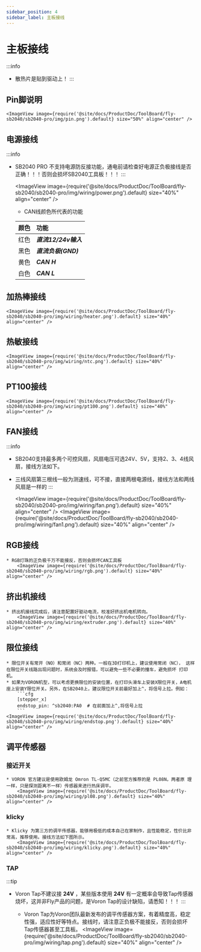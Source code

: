 ```yaml
---
sidebar_position: 4
sidebar_label: 主板接线
---
```



# 主板接线

:::info
* 散热片是贴到驱动上！
:::


## Pin脚说明


    <ImageView image={require('@site/docs/ProductDoc/ToolBoard/fly-sb2040/sb2040-pro/img/pin.png').default} size="50%" align="center" />


## 电源接线

:::info
* SB2040 PRO 不支持电源防反接功能，通电前请检查好电源正负极接线是否正确！！！否则会损坏SB2040工具板！！！
:::

    <ImageView image={require('@site/docs/ProductDoc/ToolBoard/fly-sb2040/sb2040-pro/img/wiring/power.png').default} size="40%" align="center" />

    * CAN线颜色所代表的功能

    | 颜色 | 功能                 |
    | :--: | :-------------------|
    | 红色 | ***直流12/24v输入*** |
    | 黑色 | ***直流负极(GND)***  |
    | 黄色 | ***CAN H***         |
    | 白色 | ***CAN L***         |


## 加热棒接线

    <ImageView image={require('@site/docs/ProductDoc/ToolBoard/fly-sb2040/sb2040-pro/img/wiring/heater.png').default} size="40%" align="center" />

## 热敏接线

    <ImageView image={require('@site/docs/ProductDoc/ToolBoard/fly-sb2040/sb2040-pro/img/wiring/ntc.png').default} size="40%" align="center" />

## PT100接线

    <ImageView image={require('@site/docs/ProductDoc/ToolBoard/fly-sb2040/sb2040-pro/img/wiring/pt100.png').default} size="40%" align="center" />

## FAN接线
:::info
* SB2040支持最多两个可控风扇，风扇电压可选24V、5V，支持2、3、4线风扇，接线方法如下。
* 三线风扇第三根线一般为测速线，可不接，直接两根电源线，接线方法和两线风扇是一样的
:::

    <ImageView image={require('@site/docs/ProductDoc/ToolBoard/fly-sb2040/sb2040-pro/img/wiring/fan.png').default} size="40%" align="center" />
    <ImageView image={require('@site/docs/ProductDoc/ToolBoard/fly-sb2040/sb2040-pro/img/wiring/fan1.png').default} size="40%" align="center" />

## RGB接线
    * RGB灯珠的正负极千万不能接反，否则会损坏CAN工具板
        <ImageView image={require('@site/docs/ProductDoc/ToolBoard/fly-sb2040/sb2040-pro/img/wiring/rgb.png').default} size="40%" align="center" />


## 挤出机接线
    * 挤出机接线完成后，请注意配置好驱动电流，校准好挤出机电机转向。
        <ImageView image={require('@site/docs/ProductDoc/ToolBoard/fly-sb2040/sb2040-pro/img/wiring/extruder.png').default} size="40%" align="center" />


## 限位接线

    * 限位开关有常开（NO）和常闭（NC）两种。一般在3D打印机上，建议使用常闭（NC）， 这样在限位开关线路出现问题时，系统会及时报错，可以避免一些不必要的撞车，避免损坏 打印机。
    * 如果为VORON机型，可以考虑更换限位的安装位置，在打印头滑车上安装X限位开关，A电机座上安装Y限位开关。另外，在SB2040上，建议限位开关前最好加上^，将信号上拉。例如：
        ```cfg
        [stepper_x]
        endstop_pin: ^sb2040:PA0  # 在前面加上^,将信号上拉
        ```
    <ImageView image={require('@site/docs/ProductDoc/ToolBoard/fly-sb2040/sb2040-pro/img/wiring/endstop.png').default} size="40%" align="center" />

## 调平传感器

### 接近开关
    * VORON 官方建议是使用欧姆龙 Omron TL-Q5MC（之前官方推荐的是 PL08N，两者原 理一样，只是探测距离不一样）传感器来进行热床调平。
        <ImageView image={require('@site/docs/ProductDoc/ToolBoard/fly-sb2040/sb2040-pro/img/wiring/pl08.png').default} size="40%" align="center" />

### klicky
    * Klicky 为第三方的调平传感器，能够用极低的成本自己在家制作，且性能稳定，性价比非常高，推荐使用。接线方法如下图所示。
        <ImageView image={require('@site/docs/ProductDoc/ToolBoard/fly-sb2040/sb2040-pro/img/wiring/klicky.png').default} size="40%" align="center" />

### TAP
:::tip
* Voron Tap不建议接 **24V** ，某些版本使用 **24V** 有一定概率会导致Tap传感器烧坏，这并非Fly产品的问题，是Voron Tap的设计缺陷，请悉知！！！
:::

    * Voron Tap为Voron团队最新发布的调平传感器方案，有着精度高，稳定性强，适应性好等特点。接线时，请注意正负极不能接反，否则会损坏Tap传感器甚至工具板。
        <ImageView image={require('@site/docs/ProductDoc/ToolBoard/fly-sb2040/sb2040-pro/img/wiring/tap.png').default} size="40%" align="center" />
